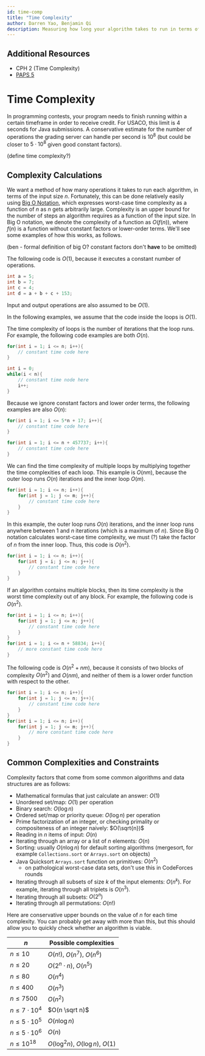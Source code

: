 ---
id: time-comp
title: "Time Complexity"
author: Darren Yao, Benjamin Qi
description: Measuring how long your algorithm takes to run in terms of the input size.
---

## Additional Resources

 - CPH 2 (Time Complexity)
 - [PAPS 5](https://www.csc.kth.se/~jsannemo/slask/main.pdf)

# Time Complexity

In programming contests, your program needs to finish running within a certain timeframe in order to receive credit. For USACO, this limit is $4$ seconds for Java submissions. A conservative estimate for the number of operations the grading server can handle per second is $10^8$ (but could be closer to $5 \cdot 10^8$ given good constant factors).

(define time complexity?)

## Complexity Calculations

We want a method of how many operations it takes to run each algorithm, in terms of the input size $n$. Fortunately, this can be done relatively easily using [Big O Notation](https://en.wikipedia.org/wiki/Big_O_notation), which expresses worst-case time complexity as a function of $n$ as $n$ gets arbitrarily large. Complexity is an upper bound for the number of steps an algorithm requires as a function of the input size. In Big O notation, we denote the complexity of a function as $O(f(n))$, where $f(n)$ is a function without constant factors or lower-order terms. We'll see some examples of how this works, as follows.

(ben - formal definition of big O? constant factors don't **have** to be omitted)

The following code is $O(1)$, because it executes a constant number of operations.

```cpp
int a = 5;
int b = 7;
int c = 4;
int d = a + b + c + 153;
```

Input and output operations are also assumed to be $O(1)$.

In the following examples, we assume that the code inside the loops is $O(1)$.

The time complexity of loops is the number of iterations that the loop runs. For example, the following code examples are both $O(n)$.

```cpp
for(int i = 1; i <= n; i++){
    // constant time code here
}
```

```cpp
int i = 0;
while(i < n){
    // constant time node here
    i++;
}
```

Because we ignore constant factors and lower order terms, the following examples are also $O(n)$:

```cpp
for(int i = 1; i <= 5*n + 17; i++){
    // constant time code here
}
```

```cpp
for(int i = 1; i <= n + 457737; i++){
    // constant time code here
}
```

We can find the time complexity of multiple loops by multiplying together the time complexities of each loop. This example is $O(nm)$, because the outer loop runs $O(n)$ iterations and the inner loop $O(m)$.

```cpp
for(int i = 1; i <= n; i++){
    for(int j = 1; j <= m; j++){
        // constant time code here
    }
}
```

In this example, the outer loop runs $O(n)$ iterations, and the inner loop runs anywhere between $1$ and $n$ iterations (which is a maximum of $n$). Since Big O notation calculates worst-case time complexity, we must (?) take the factor of $n$ from the inner loop. Thus, this code is $O(n^2)$.

```cpp
for(int i = 1; i <= n; i++){
    for(int j = i; j <= n; j++){
        // constant time code here
    }
}
```

If an algorithm contains multiple blocks, then its time complexity is the worst time complexity out of any block. For example, the following code is $O(n^2)$.

```cpp
for(int i = 1; i <= n; i++){
    for(int j = 1; j <= n; j++){
        // constant time code here
    }
}
for(int i = 1; i <= n + 58834; i++){
    // more constant time code here
}
```

The following code is $O(n^2 + nm)$, because it consists of two blocks of complexity $O(n^2)$ and $O(nm)$, and neither of them is a lower order function with respect to the other.

```cpp
for(int i = 1; i <= n; i++){
    for(int j = 1; j <= n; j++){
        // constant time code here
    }
}
for(int i = 1; i <= n; i++){
    for(int j = 1; j <= m; j++){
        // more constant time code here
    }
}
```

## Common Complexities and Constraints

Complexity factors that come from some common algorithms and data structures are as follows:

- Mathematical formulas that just calculate an answer: $O(1)$
- Unordered set/map: $O(1)$ per operation
- Binary search: $O(\log n)$
- Ordered set/map or priority queue: $O(\log n)$ per operation
- Prime factorization of an integer, or checking primality or compositeness of an integer naively: $O(\sqrt{n})$
- Reading in $n$ items of input: $O(n)$
- Iterating through an array or a list of $n$ elements: $O(n)$
- Sorting: usually $O(n \log n)$ for default sorting algorithms (mergesort, for example `Collections.sort` or `Arrays.sort` on objects)
- Java Quicksort `Arrays.sort` function on primitives: $O(n^2)$ 
  - on pathological worst-case data sets, don't use this in CodeForces rounds
- Iterating through all subsets of size $k$ of the input elements: $O(n^k)$. For example, iterating through all triplets is $O(n^3)$.
- Iterating through all subsets: $O(2^n)$
- Iterating through all permutations: $O(n!)$


Here are conservative upper bounds on the value of $n$ for each time complexity. You can probably get away with more than this, but this should allow you to quickly check whether an algorithm is viable.

|    $n$                | Possible complexities               |
| --------------------- | ----------------------------------- |
| $n \le 10$            | $O(n!)$, $O(n^7)$, $O(n^6)$         |
| $n \le 20$            | $O(2^n \cdot n)$, $O(n^5)$          |
| $n \le 80$            | $O(n^4)$                            |
| $n \le 400$           | $O(n^3)$                            |
| $n \le 7500$          | $O(n^2)$                            |
| $n \le 7 \cdot 10^4$  | $O(n \sqrt n)$                      |
| $n \le 5 \cdot 10^5$  | $O(n \log n)$                       |
| $n \le 5 \cdot 10^6$  | $O(n)$                              |
| $n \le 10^{18}$       | $O(\log^2 n)$, $O(\log n)$, $O(1)$  |


